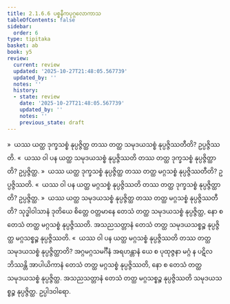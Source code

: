 ```yaml
---
title: 2.1.6.6 ပစ္စနီကပုဂ္ဂလောကာသ
tableOfContents: false
sidebar:
  order: 6
type: tipitaka
basket: ab
book: y5
review:
  current: review
  updated: '2025-10-27T21:48:05.567739'
  updated_by: ''
  notes: ''
  history:
  - state: review
    date: '2025-10-27T21:48:05.567739'
    updated_by: ''
    notes: ''
    previous_state: draft
---
```



<ReviewStatus review={frontmatter.review} showDetails={true} />

<HypothesisAnnotation frontmatter={frontmatter} />

<DynamicBreadcrumb />

<Division number="86" book="y5" e="ch" v="33" p="233">

<Paragraph number="472" book="y5">
»  ယဿ ယတ္ထ ဒုက္ခသစ္စံ နုပ္ပဇ္ဇိတ္ထ တဿ တတ္ထ သမုဒယသစ္စံ နုပ္ပဇ္ဇိဿတီတိ? ဥပ္ပဇ္ဇိဿတိ.
</Paragraph>

<Paragraph number="473" book="y5">
«  ယဿ ဝါ ပန ယတ္ထ သမုဒယသစ္စံ နုပ္ပဇ္ဇိဿတိ တဿ တတ္ထ ဒုက္ခသစ္စံ နုပ္ပဇ္ဇိတ္ထာတိ? ဥပ္ပဇ္ဇိတ္ထ.
</Paragraph>

<Paragraph number="474" book="y5">
»  ယဿ ယတ္ထ ဒုက္ခသစ္စံ နုပ္ပဇ္ဇိတ္ထ တဿ တတ္ထ မဂ္ဂသစ္စံ နုပ္ပဇ္ဇိဿတီတိ? ဥပ္ပဇ္ဇိဿတိ.
</Paragraph>

<Paragraph number="475" book="y5">
«  ယဿ ဝါ ပန ယတ္ထ မဂ္ဂသစ္စံ နုပ္ပဇ္ဇိဿတိ တဿ တတ္ထ ဒုက္ခသစ္စံ နုပ္ပဇ္ဇိတ္ထာတိ? ဥပ္ပဇ္ဇိတ္ထ.
</Paragraph>

</Division>
<Division number="87" book="y5" e="ch" v="33" p="234">

<Paragraph number="476" book="y5">
»  ယဿ ယတ္ထ သမုဒယသစ္စံ နုပ္ပဇ္ဇိတ္ထ တဿ တတ္ထ မဂ္ဂသစ္စံ နုပ္ပဇ္ဇိဿတီတိ?
</Paragraph>

<Paragraph number="477" book="y5">
သုဒ္ဓါဝါသာနံ ဒုတိယေ စိတ္တေ ဝတ္တမာနေ တေသံ တတ္ထ သမုဒယသစ္စံ နုပ္ပဇ္ဇိတ္ထ, နော စ တေသံ တတ္ထ မဂ္ဂသစ္စံ နုပ္ပဇ္ဇိဿတိ. အသညသတ္တာနံ တေသံ တတ္ထ သမုဒယသစ္စဉ္စ နုပ္ပဇ္ဇိတ္ထ မဂ္ဂသစ္စဉ္စ နုပ္ပဇ္ဇိဿတိ.
</Paragraph>

<Paragraph number="478" book="y5">
«  ယဿ ဝါ ပန ယတ္ထ မဂ္ဂသစ္စံ နုပ္ပဇ္ဇိဿတိ တဿ တတ္ထ သမုဒယသစ္စံ နုပ္ပဇ္ဇိတ္ထာတိ?
</Paragraph>

<Paragraph number="479" book="y5">
အဂ္ဂမဂ္ဂသမင်္ဂီနံ အရဟန္တာနံ ယေ စ ပုထုဇ္ဇနာ မဂ္ဂံ န ပဋိလဘိဿန္တိ အာပါယိကာနံ တေသံ တတ္ထ မဂ္ဂသစ္စံ နုပ္ပဇ္ဇိဿတိ, နော စ တေသံ တတ္ထ သမုဒယသစ္စံ နုပ္ပဇ္ဇိတ္ထ. အသညသတ္တာနံ တေသံ တတ္ထ မဂ္ဂသစ္စဉ္စ နုပ္ပဇ္ဇိဿတိ သမုဒယသစ္စဉ္စ နုပ္ပဇ္ဇိတ္ထ.

</Paragraph>
</Division>

<Paragraph number="480" type="center" book="y5">
ဥပ္ပါဒဝါရော.
</Paragraph>
